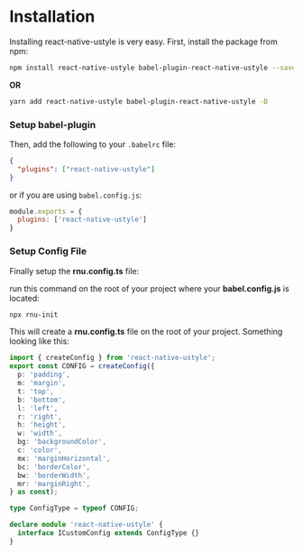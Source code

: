 # Installation

Installing react-native-ustyle is very easy. First, install the package from npm:

```sh
npm install react-native-ustyle babel-plugin-react-native-ustyle --save-dev
```

**OR**

```sh
yarn add react-native-ustyle babel-plugin-react-native-ustyle -D
```

### Setup babel-plugin

Then, add the following to your `.babelrc` file:

```json
{
  "plugins": ["react-native-ustyle"]
}
```
or if you are using `babel.config.js`:

```js
module.exports = {
  plugins: ['react-native-ustyle']
}
```

### Setup Config File

Finally setup the **rnu.config.ts** file:

run this command on the root of your project where your **babel.config.js** is located:

```bash
npx rnu-init
```

This will create a **rnu.config.ts** file on the root of your project. Something looking like this:
 
```ts
import { createConfig } from 'react-native-ustyle';
export const CONFIG = createConfig({
  p: 'padding',
  m: 'margin',
  t: 'top',
  b: 'bottom',
  l: 'left',
  r: 'right',
  h: 'height',
  w: 'width',
  bg: 'backgroundColor',
  c: 'color',
  mx: 'marginHorizontal',
  bc: 'borderColor',
  bw: 'borderWidth',
  mr: 'marginRight',
} as const);

type ConfigType = typeof CONFIG;

declare module 'react-native-ustyle' {
  interface ICustomConfig extends ConfigType {}
}
```